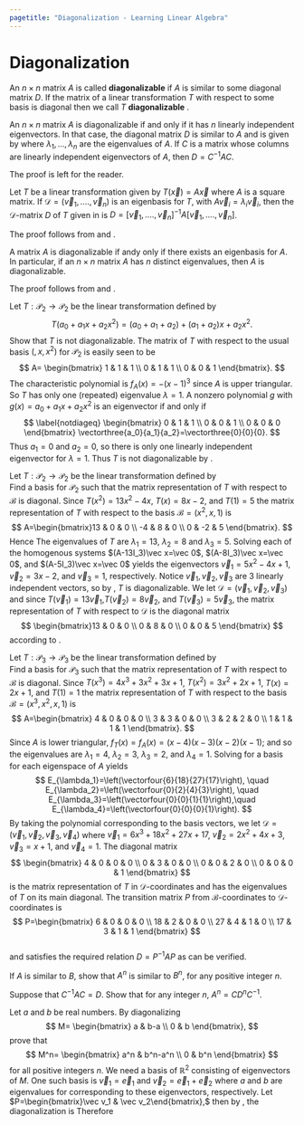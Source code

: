 ```yaml
---
pagetitle: "Diagonalization - Learning Linear Algebra"
---
```

# Diagonalization


An $n\times n$ matrix $A$ is called \index{diagonalizable} **diagonalizable** if $A$ is similar to some diagonal matrix $D$. 
If the matrix of a linear transformation $T$ with respect to some basis is diagonal then we call $T$ \index{diagonalizable} **diagonalizable** . 

::: {#thm- } 
\label{dialineigvec}
An $n\times n$ matrix $A$ is diagonalizable if and only if it has $n$ linearly independent eigenvectors. In that case, the diagonal matrix $D$ is similar to $A$ and is given by 
\begin{equation}
\label{diagmat}
D=
\begin{bmatrix}
\lambda_1 & 0 & \cdots & 0 \\
0 & \lambda_2 & \cdots & 0 \\
\vdots & \vdots & \ddots& \vdots \\
0 & 0 & \cdots & \lambda_n 
\end{bmatrix}
\end{equation}
where $\lambda_1, ..., \lambda_n$ are the eigenvalues of $A$. If $C$ is a matrix whose columns are linearly independent eigenvectors of $A$, then $D=C^{-1}A C$.
::: 

::: {.proof }
The proof is left for the reader.
::: 

::: {#cor- } 
\label{eigendmatrix}
Let $T$ be a linear transformation given by $T(\vec x)=A\vec x$ where $A$ is a square matrix. If $\mathcal{D}=(\vec v_1, ....,\vec v_n)$ is an eigenbasis for $T$, with $A\vec v_i=\lambda_i \vec v_i$, then the $\mathcal{D}$-matrix $D$ of $T$ given in \ref{diagmat} is 
$D=[\vec v_1, ...., \vec v_n]^{-1}A [\vec v_1, ...., \vec v_n]$.
::: 

::: {.proof }
The proof follows from \ref{dialineigvec} and \ref{eigenveceigenvallemma}.
::: 

::: {#cor- } 
\label{diagonalizablechar}
A matrix $A$ is diagonalizable if andy only if there exists an eigenbasis for $A$. In particular, if an $n\times n$ matrix $A$ has $n$ distinct eigenvalues, then $A$ is diagonalizable.
::: 

::: {.proof }
The proof follows from \ref{dialineigvec} and \ref{eigenveceigenvallemma}.
::: 



::: {#exm- } 
Let $T: \mathcal{P}_2\to \mathcal{P}_2$ be the linear transformation defined by  
$$
T(a_0+a_1 x+a_2x^2)=(a_0+a_1+a_2)+(a_1+a_2)x+a_2x^2.
$$
Show that $T$ is not diagonalizable. 
The matrix of $T$ with respect to the usual basis $(, x, x^2)$ for $\mathcal{P}_2$ is easily seen to be 
$$
A=
\begin{bmatrix}
1 & 1 & 1 \\
0 & 1 & 1 \\
0 & 0 & 1
\end{bmatrix}.
$$
The characteristic polynomial is $f_A(x)=-(x-1)^3$ since $A$ is upper triangular. So $T$ has only one (repeated) eigenvalue $\lambda=1$. A nonzero polynomial $g$ with $g(x)=a_0+a_1 x+a_2 x^2$ is an eigenvector if and only if 
$$
\label{notdiageq}
\begin{bmatrix}
0 & 1 & 1 \\
0 & 0 & 1 \\
0 & 0 & 0
\end{bmatrix}
\vectorthree{a_0}{a_1}{a_2}=\vectorthree{0}{0}{0}.
$$
Thus $a_1=0$ and $a_2=0$, so there is only one linearly independent eigenvector for $\lambda=1$. Thus $T$ is not diagonalizable by \ref{diagonalizablechar}.
::: 

::: {#exm- } 
Let $T:\mathcal{P}_2\to  \mathcal{P}_2$ be the linear transformation defined by  
\begin{equation}
T(f(x))=x^2f''(x)+(3x-2)f'(x)+5 f(x).
\end{equation}
Find a basis for $\mathcal{P}_2$ such that the matrix representation of $T$ with respect to $\mathcal{B}$ is diagonal. 
Since $T(x^2)=13x^2-4x$, $T(x)=8x-2$, and $T(1)=5$ the matrix representation of $T$ with respect to the basis $\mathcal{B}=(x^2,x,1)$ is 
$$
A=\begin{bmatrix}13 & 0 & 0 \\ -4 & 8 & 0 \\ 0 & -2 & 5 \end{bmatrix}.
$$ 
Hence 
\begin{equation}
f_T(x)=f_A(x)=\begin{vmatrix} x-13  & 0 & 0 \\ 4 & x-8 & 0 \\ 0 & 2 & x-5 \end{vmatrix}=(x-13)(x-8)(x-5).
\end{equation}
The eigenvalues of $T$ are $\lambda_1=13$, $\lambda_2=8$ and $\lambda_3=5$. Solving each of the homogenous systems $(A-13I_3)\vec x=\vec 0$, $(A-8I_3)\vec x=\vec 0$, and $(A-5I_3)\vec x=\vec 0$ yields the eigenvectors $\vec v_1=5x^2-4x+1$, $\vec v_2=3x-2$, and $\vec v_3=1$, respectively. Notice $\vec v_1, \vec v_2, \vec v_3$ are 3 linearly independent vectors, so by \ref{dialineigvec}, $T$ is diagonalizable. We let $\mathcal{D}=(\vec v_1, \vec v_2, \vec v_3)$ and  since $T(\vec v_1)=13\vec v_1$,$T(\vec v_2)=8\vec v_2$, and $T(\vec v_3)=5\vec v_3$, the matrix representation of $T$ with respect to $\mathcal{D}$ is the diagonal matrix 
$$
\begin{bmatrix}13 & 0 & 0 \\ 0 & 8 & 0 \\ 0 & 0 & 5 \end{bmatrix}
$$
according to \ref{dialineigvec}.
::: 

::: {#exm- } 
Let $T:\mathcal{P}_3\to  \mathcal{P}_3$ be the linear transformation defined by  
\begin{equation}
T(f(x))=xf'(x)+f(x+1).
\end{equation}
Find a basis for $\mathcal{P}_3$ such that the matrix representation of $T$ with respect to $\mathcal{B}$ is diagonal. 
Since $T(x^3)=4x^3+3x^2+3x+1$, $T(x^2)=3x^2+2x+1$, $T(x)=2x+1$, and $T(1)=1$ the matrix representation of $T$ with respect to the basis $\mathcal{B}=(x^3,x^2,x,1)$ is 
$$
A=\begin{bmatrix} 4 & 0 & 0 & 0 \\ 3 & 3 & 0 & 0 \\ 3 & 2 & 2 & 0 \\ 1 & 1 & 1 & 1  \end{bmatrix}.
$$ 
Since $A$ is lower triangular, $f_T(x)=f_A(x)=(x-4)(x-3)(x-2)(x-1)$; and so the eigenvalues are $\lambda_1=4$, $\lambda_2=3$, $\lambda_3=2$, and $\lambda_4=1$. 
Solving for a basis for each eigenspace of $A$ yields 
$$
E_{\lambda_1}=\left(\vectorfour{6}{18}{27}{17}\right), \quad
E_{\lambda_2}=\left(\vectorfour{0}{2}{4}{3}\right), \quad
E_{\lambda_3}=\left(\vectorfour{0}{0}{1}{1}\right),\quad
E_{\lambda_4}=\left(\vectorfour{0}{0}{0}{1}\right).
$$
By taking the polynomial corresponding to the basis vectors, we let $\mathcal{D}=(\vec v_1, \vec v_2, \vec v_3, \vec v_4)$ where $\vec v_1=6x^3+18x^2+27x+17$, $\vec v_2=2x^2+4x+3$, $\vec v_3=x+1$, and $\vec v_4=1$. The diagonal matrix
$$
\begin{bmatrix}
4 & 0 & 0 & 0 \\
0 & 3 & 0 & 0 \\
0 & 0 & 2 & 0 \\
0 & 0 & 0 & 1
\end{bmatrix}
$$
is the matrix representation of $T$ in $\mathcal{D}$-coordinates and has the eigenvalues of $T$ on its main diagonal. The transition matrix $P$ from $\mathcal{B}$-coordinates to $\mathcal{D}$-coordinates is 
$$
P=\begin{bmatrix}
6 & 0 & 0 & 0 \\
18 & 2 & 0 & 0 \\
27 & 4 & 1 & 0 \\
17 & 3 & 1 & 1
\end{bmatrix}
$$  
and satisfies the required relation $D=P^{-1}AP$ as can be verified.
::: 

::: {#exm- } 
If $A$ is similar to $B$, show that $A^n$ is similar to $B^n$, for any positive integer $n$.
::: 

::: {#exm- } 
Suppose that $C^{-1}AC=D$. Show that for any integer $n$, $A^n=CD^nC^{-1}$.
::: 

::: {#exm- } 
Let $a$ and $b$ be real numbers. By diagonalizing 
$$
M=
\begin{bmatrix}
a & b-a \\
0 & b
\end{bmatrix},
$$
prove that 
$$
M^n=
\begin{bmatrix}
a^n & b^n-a^n \\
0 & b^n
\end{bmatrix}
$$
for all positive integers $n$.
We need a basis of $\mathbb{R}^2$ consisting of eigenvectors of $M$. One such basis is 
$\vec v_1=\vec e_1$ and $\vec v_2=\vec e_1+\vec e_2$ 
where $a$ and $b$ are eigenvalues for corresponding to these eigenvectors, respectively. 
Let $P=\begin{bmatrix}\vec v_1 & \vec v_2\end{bmatrix},$ then by \ref{eigendmatrix}, the diagonalization is
\begin{equation*}
D=\begin{bmatrix}\vec v_1 & \vec v_2\end{bmatrix}^{-1}M\begin{bmatrix}\vec v_1 & \vec v_2\end{bmatrix}=\begin{bmatrix}a & 0 \\ 0 & b \end{bmatrix}.
\end{equation*}
Therefore 
\begin{equation*}
M^n=(PDP^{-1})^n=\underbrace{(PDP^{-1})\cdots (PDP^{-1})}_{n\text{-times}}=PD^n P^{-1}
=\begin{bmatrix}
a^n & b^n-a^n \\
0 & b^n
\end{bmatrix}.
\end{equation*}
::: 


